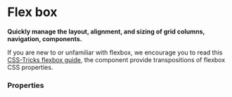 # Flex box

**Quickly manage the layout, alignment, and sizing of grid columns, navigation, components.**

If you are new to or unfamiliar with flexbox, we encourage you to read this <a href="https://css-tricks.com/snippets/css/a-guide-to-flexbox/" target="_blank">CSS-Tricks flexbox guide</a>, the component provide transpositions of flexbox CSS properties.

### Properties

<PropTable component="FlexBox" />
